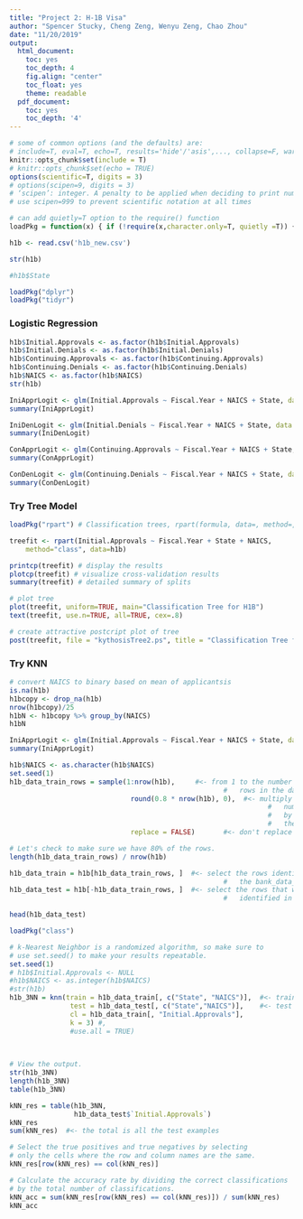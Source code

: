 ---
title: "Project 2: H-1B Visa"
author: "Spencer Stucky, Cheng Zeng, Wenyu Zeng, Chao Zhou"
date: "11/20/2019"
output:
  html_document:
    toc: yes
    toc_depth: 4
    fig.align: "center"
    toc_float: yes
    theme: readable
  pdf_document:
    toc: yes
    toc_depth: '4'
---

```{r setup, include=FALSE}
# some of common options (and the defaults) are: 
# include=T, eval=T, echo=T, results='hide'/'asis',..., collapse=F, warning=T, message=T, error=T, cache=T, fig.width=6, fig.height=4, fig.dim=c(6,4) #inches, fig.align='left'/'center','right', 
knitr::opts_chunk$set(include = T)
# knitr::opts_chunk$set(echo = TRUE)
options(scientific=T, digits = 3) 
# options(scipen=9, digits = 3) 
# ‘scipen’: integer. A penalty to be applied when deciding to print numeric values in fixed or exponential notation.  Positive values bias towards fixed and negative towards scientific notation: fixed notation will be preferred unless it is more than ‘scipen’ digits wider.
# use scipen=999 to prevent scientific notation at all times
```

```{r basicfcn, include=F}
# can add quietly=T option to the require() function
loadPkg = function(x) { if (!require(x,character.only=T, quietly =T)) { install.packages(x,dep=T,repos="http://cran.us.r-project.org"); if(!require(x,character.only=T)) stop("Package not found") } }
```

```{r, include=F}
h1b <- read.csv('h1b_new.csv')

str(h1b)

#h1b$State
```

```{r, include=F}
loadPkg("dplyr")
loadPkg("tidyr")
```
    
### Logistic Regression
```{r, echo=F}
h1b$Initial.Approvals <- as.factor(h1b$Initial.Approvals)
h1b$Initial.Denials <- as.factor(h1b$Initial.Denials)
h1b$Continuing.Approvals <- as.factor(h1b$Continuing.Approvals)
h1b$Continuing.Denials <- as.factor(h1b$Continuing.Denials)
h1b$NAICS <- as.factor(h1b$NAICS)
str(h1b)
```

```{r, echo=F}
IniApprLogit <- glm(Initial.Approvals ~ Fiscal.Year + NAICS + State, data = h1b, family = "binomial")
summary(IniApprLogit)
```

```{r, echo=F}
IniDenLogit <- glm(Initial.Denials ~ Fiscal.Year + NAICS + State, data = h1b, family = "binomial")
summary(IniDenLogit)
```

```{r, echo=F}
ConApprLogit <- glm(Continuing.Approvals ~ Fiscal.Year + NAICS + State, data = h1b, family = "binomial")
summary(ConApprLogit)
```

```{r, echo=F}
ConDenLogit <- glm(Continuing.Denials ~ Fiscal.Year + NAICS + State, data = h1b, family = "binomial")
summary(ConDenLogit)
```



### Try Tree Model
```{r}
loadPkg("rpart") # Classification trees, rpart(formula, data=, method=,control=) 
```

```{r, echo = T, fig.dim=c(6,4)}
treefit <- rpart(Initial.Approvals ~ Fiscal.Year + State + NAICS,
  	method="class", data=h1b)

printcp(treefit) # display the results 
plotcp(treefit) # visualize cross-validation results 
summary(treefit) # detailed summary of splits

# plot tree 
plot(treefit, uniform=TRUE, main="Classification Tree for H1B")
text(treefit, use.n=TRUE, all=TRUE, cex=.8)

```


```{r}
# create attractive postcript plot of tree 
post(treefit, file = "kythosisTree2.ps", title = "Classification Tree for H1B")
```



### Try KNN
```{r}
# convert NAICS to binary based on mean of applicantsis
is.na(h1b)
h1bcopy <- drop_na(h1b)
nrow(h1bcopy)/25
h1bN <- h1bcopy %>% group_by(NAICS)
h1bN
```

```{r, echo=F}
IniApprLogit <- glm(Initial.Approvals ~ Fiscal.Year + NAICS + State, data = h1bcopy, family = "binomial")
summary(IniApprLogit)
```

```{r}
h1b$NAICS <- as.character(h1b$NAICS)
set.seed(1)
h1b_data_train_rows = sample(1:nrow(h1b),     #<- from 1 to the number of 
                                                     #   rows in the data set
                              round(0.8 * nrow(h1b), 0),  #<- multiply the 
                                                                #   number of rows
                                                                #   by 0.8 and round
                                                                #   the decimals
                              replace = FALSE)       #<- don't replace the numbers

# Let's check to make sure we have 80% of the rows. 
length(h1b_data_train_rows) / nrow(h1b)

h1b_data_train = h1b[h1b_data_train_rows, ]  #<- select the rows identified in
                                                     #   the bank_data_train_rows data
h1b_data_test = h1b[-h1b_data_train_rows, ]  #<- select the rows that weren't
                                                     #   identified in the

head(h1b_data_test)                                          
```

```{r}
loadPkg("class")

# k-Nearest Neighbor is a randomized algorithm, so make sure to
# use set.seed() to make your results repeatable.
set.seed(1)
# h1b$Initial.Approvals <- NULL
#h1b$NAICS <- as.integer(h1b$NAICS)
#str(h1b)
h1b_3NN = knn(train = h1b_data_train[, c("State", "NAICS")],  #<- training set cases
               test = h1b_data_test[, c("State","NAICS")],    #<- test set cases
               cl = h1b_data_train[, "Initial.Approvals"],                  #<- category for true classification
               k = 3) #,                                                    #<- number of neighbors considered
               #use.all = TRUE)                                            #<- control ties between class assignments
                                                                            #   If true, all distances equal to the kth 
                                                                            #   largest are included

# View the output.
str(h1b_3NN)
length(h1b_3NN)
table(h1b_3NN)
```

```{r}
kNN_res = table(h1b_3NN,
                h1b_data_test$`Initial.Approvals`)
kNN_res
sum(kNN_res)  #<- the total is all the test examples

# Select the true positives and true negatives by selecting
# only the cells where the row and column names are the same.
kNN_res[row(kNN_res) == col(kNN_res)]

# Calculate the accuracy rate by dividing the correct classifications
# by the total number of classifications.
kNN_acc = sum(kNN_res[row(kNN_res) == col(kNN_res)]) / sum(kNN_res)
kNN_acc
```


